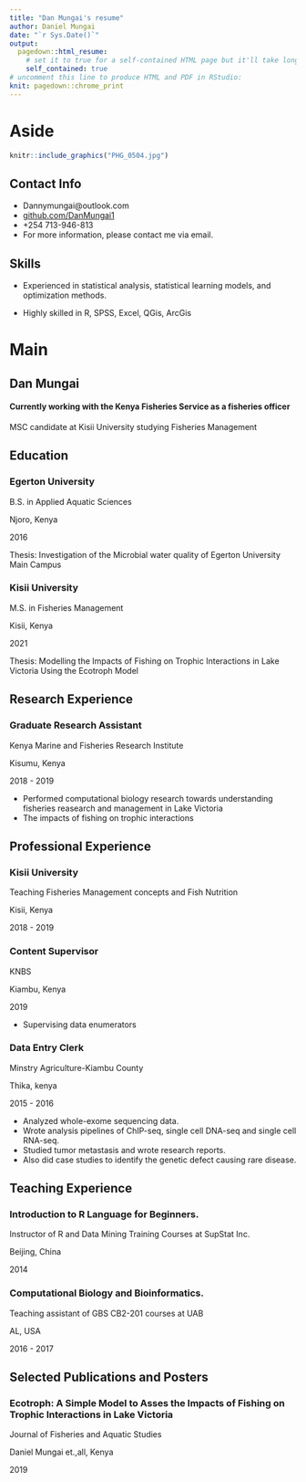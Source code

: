```yaml
---
title: "Dan Mungai's resume"
author: Daniel Mungai
date: "`r Sys.Date()`"
output:
  pagedown::html_resume:
    # set it to true for a self-contained HTML page but it'll take longer to render
    self_contained: true
# uncomment this line to produce HTML and PDF in RStudio:
knit: pagedown::chrome_print
---
```


Aside
================================================================================

```r
knitr::include_graphics("PHG_0504.jpg")
```



Contact Info {#contact}
--------------------------------------------------------------------------------

- <i class="fa fa-envelope"></i> Dannymungai@outlook.com
- <i class="fa fa-github"></i> [github.com/DanMungai1](https://github.com/DanMungai1)
- <i class="fa fa-phone"></i> +254 713-946-813
- For more information, please contact me via email.


Skills {#skills}
--------------------------------------------------------------------------------

- Experienced in statistical analysis, statistical learning models, and optimization methods.


- Highly skilled in R, SPSS, Excel, QGis, ArcGis


Main
================================================================================

Dan Mungai {#title}
--------------------------------------------------------------------------------

#### Currently working with the Kenya Fisheries Service as a fisheries officer

MSC candidate at Kisii University studying Fisheries Management


Education {data-icon=graduation-cap data-concise=true}
--------------------------------------------------------------------------------

### Egerton University 

B.S. in Applied Aquatic Sciences

Njoro, Kenya

2016

Thesis: Investigation of the Microbial water quality of Egerton University Main Campus

### Kisii University

M.S. in Fisheries Management

Kisii, Kenya

2021

Thesis: Modelling the Impacts of Fishing on Trophic Interactions in Lake Victoria Using the Ecotroph Model


Research Experience {data-icon=laptop}
--------------------------------------------------------------------------------

### Graduate Research Assistant

Kenya Marine and Fisheries Research Institute

Kisumu, Kenya

2018 - 2019

- Performed computational biology research towards understanding fisheries reasearch and management in Lake Victoria
- The impacts of fishing on trophic interactions


Professional Experience {data-icon=suitcase}
--------------------------------------------------------------------------------
### Kisii University

Teaching Fisheries Management concepts and Fish Nutrition

Kisii, Kenya

2018 - 2019

### Content Supervisor

KNBS

Kiambu, Kenya

2019

::: concise
- Supervising data enumerators 
:::

### Data Entry Clerk

Minstry Agriculture-Kiambu County

Thika, kenya

2015 - 2016

::: concise
- Analyzed whole-exome sequencing data. 
- Wrote analysis pipelines of ChIP-seq, single cell DNA-seq and single cell RNA-seq.
- Studied tumor metastasis and wrote research reports. 
- Also did case studies to identify the genetic defect causing rare disease.
:::


Teaching Experience {data-icon=chalkboard-teacher}
--------------------------------------------------------------------------------

### Introduction to R Language for Beginners.

Instructor of R and Data Mining Training Courses at SupStat Inc.

Beijing, China

2014

### Computational Biology and Bioinformatics.

Teaching assistant of GBS CB2-201 courses at UAB

AL, USA

2016 - 2017


Selected Publications and Posters {data-icon=file}
--------------------------------------------------------------------------------

### Ecotroph: A Simple Model to Asses the Impacts of Fishing on Trophic Interactions in Lake Victoria

Journal of Fisheries and Aquatic Studies

Daniel Mungai et.,all, Kenya

2019

